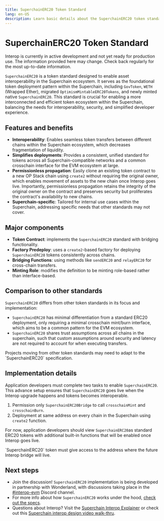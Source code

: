 ```yaml
---
title: SuperchainERC20 Token Standard
lang: en-US
description: Learn basic details about the SuperchainERC20 token standard.
---
```



# SuperchainERC20 Token Standard

<Callout>
  Interop is currently in active development and not yet ready for production use. The information provided here may change. Check back regularly for the most up-to-date information.
</Callout>

`SuperchainERC20` is a token standard designed to enable asset interoperability in the Superchain ecosystem. 
It serves as the foundational token deployment pattern within the Superchain, including `GovToken`, `WETH` (Wrapped Ether), migrated `OptimismMintableERC20Tokens`, and newly minted native `SuperchainERC20`. 
This standard is crucial for enabling a more interconnected and efficient token ecosystem within the Superchain, balancing the needs for interoperability, security, and simplified developer experience.

## Features and benefits

*   **Interoperability**: Enables seamless token transfers between different chains within the Superchain ecosystem, which decreases fragmentation of liquidity.
*   **Simplifies deployments**: Provides a consistent, unified standard for tokens across all Superchain-compatible networks and a common crosschain interface for the EVM ecosystem at large.
*   **Permissionless propagation**: Easily clone an existing token contract to a new OP Stack chain using `create2` without requiring the original owner, which enables movement of assets to the new chain once Interop goes live. Importantly, permissionless propagation retains the integrity of the original owner on the contract and preserves security but proliferates the contract's availability to new chains.
*   **Superchain-specific**: Tailored for internal use cases within the Superchain, addressing specific needs that other standards may not cover.

## Major components

*   **Token Contract**: implements the `SuperchainERC20` standard with bridging functionality.
*   **Factory Predeploy**: uses a `create2`-based factory for deploying `SuperchainERC20` tokens consistently across chains.
*   **Bridging Functions**: using methods like `sendERC20` and `relayERC20` for cross-chain transfers.
*   **Minting Role**: modifies the definition to be minting role-based rather than interface-based.

## Comparison to other standards

`SuperchainERC20` differs from other token standards in its focus and implementation:

*   `SuperchainERC20` has minimal differentiation from a standard ERC20 deployment, only requiring a minimal crosschain mint/burn interface, which aims to be a common pattern for the EVM ecosystem.
*   `SuperchainERC20` shares trust assumptions across all chains in the superchain, such that custom assumptions around security and latency are not required to account for when executing transfers.

<Callout type="info">
  Projects moving from other token standards may need to adapt to the `SuperchainERC20` specification.
</Callout>

## Implementation details

Application developers must complete two tasks to enable `SuperchainERC20`. This advance setup ensures that `SuperchainERC20` goes live when the Interop upgrade happens and tokens becomes interoperable.

1.  Permission only `SuperchainERC20Bridge` to call `crosschainMint` and `crosschainBurn`.
2.  Deployment at same address on every chain in the Superchain using `create2` function.

For now, application developers should view `SuperchainERC20`as standard ERC20 tokens with additional built-in functions that will be enabled once Interop goes live.

<Callout type="warning">
  `SuperchainERC20` token must give access to the address where the future Interop bridge will live.
</Callout>

## Next steps

*   Join the discussion! `SuperchainERC20` implementation is being developed in partnership with Wonderland, with discussions taking place in the [#interop-evm](https://discord.gg/3zvcEFj6Nu) Discord channel.
*   For more info about how `SuperchainERC20` works under the hood, [check out the specs](https://specs.optimism.io/interop/token-bridging.html).
*   Questions about Interop? Visit the [Superchain Interop Explainer](explainer) or check out this [Superchain interop design video walk-thru](https://www.youtube.com/watch?v=FKc5RgjtGes).
